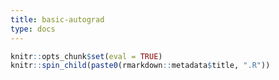 ```yaml
---
title: basic-autograd
type: docs
---
```


```r
knitr::opts_chunk$set(eval = TRUE)
knitr::spin_child(paste0(rmarkdown::metadata$title, ".R"))
```